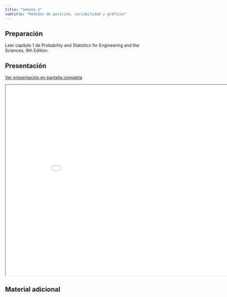 ```yaml
---
title: "Semana 2"
subtitle: "Medidas de posición, variabilidad y gráficos"
---
```


## Preparación

Leer capítulo 1 de Probability and Statistics for Engineering and the Sciences, 9th Edition.

## Presentación

[Ver presentación en pantalla completa](../slides/lec_week2.html)

```{=html}
<iframe class="slide-deck" src="../slides/lec_week2.html" height="630" width="900"></iframe>
```

## Material adicional

